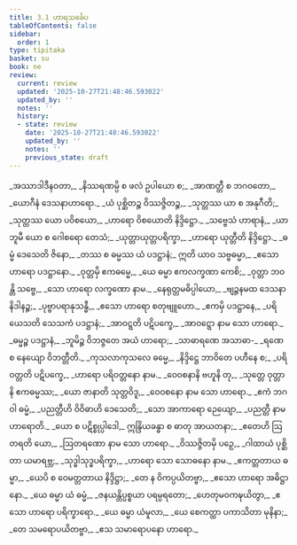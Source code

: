 ```yaml
---
title: 3.1 ဟာရသင်္ခေပ
tableOfContents: false
sidebar:
  order: 1
type: tipitaka
basket: su
book: ne
review:
  current: review
  updated: '2025-10-27T21:48:46.593022'
  updated_by: ''
  notes: ''
  history:
  - state: review
    date: '2025-10-27T21:48:46.593022'
    updated_by: ''
    notes: ''
    previous_state: draft
---
```



<ReviewStatus review={frontmatter.review} showDetails={true} />

<HypothesisAnnotation frontmatter={frontmatter} />

<DynamicBreadcrumb />

<Paragraph number="25" type="verses" book="ne">
_အဿာဒါဒီနဝတာ,_  
_နိဿရဏမ္ပိ စ ဖလံ ဥပါယော စ;_  
_အာဏတ္တီ စ ဘဂဝတော,_  
_ယောဂီနံ <Emphasis>ဒေသနာဟာရော</Emphasis>._  

</Paragraph>

<Paragraph number="26" type="verses" book="ne">
_ယံ ပုစ္ဆိတဉ္စ ဝိဿဇ္ဇိတဉ္စ,_  
_သုတ္တဿ ယာ စ အနုဂီတိ;_  
_သုတ္တဿ ယော ပဝိစယော,_  
_ဟာရော <Emphasis>ဝိစယော</Emphasis>တိ နိဒ္ဒိဋ္ဌော._  

</Paragraph>

<Paragraph number="27" type="verses" book="ne">
_သဗ္ဗေသံ ဟာရာနံ,_  
_ယာ ဘူမီ ယော စ ဂေါစရော တေသံ;_  
_ယုတ္တာယုတ္တပရိက္ခာ,_  
_ဟာရော <Emphasis>ယုတ္တီ</Emphasis>တိ နိဒ္ဒိဋ္ဌော._  

</Paragraph>

<Paragraph number="28" type="verses" book="ne">
_ဓမ္မံ ဒေသေတိ ဇိနော,_  
_တဿ စ ဓမ္မဿ ယံ ပဒဋ္ဌာနံ;_  
ဣတိ ယာဝ သဗ္ဗဓမ္မာ,_  
_ဧသော ဟာရော <Emphasis>ပဒဋ္ဌာနော</Emphasis>._  

</Paragraph>

<Paragraph number="29" type="verses" book="ne">
_ဝုတ္တမှိ ဧကဓမ္မေ,_  
_ယေ ဓမ္မာ ဧကလက္ခဏာ ကေစိ;_  
_ဝုတ္တာ ဘဝန္တိ သဗ္ဗေ,_  
_သော ဟာရော <Emphasis>လက္ခဏော</Emphasis> နာမ._  

</Paragraph>

<Paragraph number="30" type="verses" book="ne">
_နေရုတ္တမဓိပ္ပါယော,_  
_ဗျဉ္ဇနမထ ဒေသနာနိဒါနဉ္စ;_  
_ပုဗ္ဗာပရာနုသန္ဓီ,_  
_ဧသော ဟာရော <Emphasis>စတုဗျူဟော</Emphasis>._  

</Paragraph>

<Paragraph number="31" type="verses" book="ne">
_ဧကမှိ ပဒဋ္ဌာနေ,_  
_ပရိယေသတိ သေသကံ ပဒဋ္ဌာနံ;_  
_အာဝဋ္ဋတိ ပဋိပက္ခေ,_  
_<Emphasis>အာဝဋ္ဋော</Emphasis> နာမ သော ဟာရော._  

</Paragraph>

<Paragraph number="32" type="verses" book="ne">
_ဓမ္မဉ္စ ပဒဋ္ဌာနံ,_  
_ဘူမိဉ္စ ဝိဘဇ္ဇတေ အယံ ဟာရော;_  
_သာဓာရဏေ အသာဓာ-_  
_ရဏေ စ နေယျော <Emphasis>ဝိဘတ္တီ</Emphasis>တိ._  

</Paragraph>

<Paragraph number="33" type="verses" book="ne">
_ကုသလာကုသလေ ဓမ္မေ,_  
_နိဒ္ဒိဋ္ဌေ ဘာဝိတေ ပဟီနေ စ;_  
_ပရိဝတ္တတိ ပဋိပက္ခေ,_  
_ဟာရော <Emphasis>ပရိဝတ္တနော</Emphasis> နာမ._  

</Paragraph>

<Paragraph number="34" type="verses" book="ne">
_ဝေဝစနာနိ ဗဟူနိ တု,_  
_သုတ္တေ ဝုတ္တာနိ ဧကဓမ္မဿ;_  
_ယော ဇာနာတိ သုတ္တဝိဒူ,_  
_<Emphasis>ဝေဝစနော</Emphasis> နာမ သော ဟာရော._  

</Paragraph>

<Paragraph number="35" type="verses" book="ne">
_ဧကံ ဘဂဝါ ဓမ္မံ,_  
_ပညတ္တီဟိ ဝိဝိဓာဟိ ဒေသေတိ;_  
_သော အာကာရော ဉေယျော,_  
_<Emphasis>ပညတ္တီ</Emphasis> နာမ ဟာရောတိ._  

</Paragraph>

<Paragraph number="36" type="verses" book="ne">
_ယော စ ပဋိစ္စုပ္ပါဒေါ,_  
ဣန္ဒြိယခန္ဓာ စ ဓာတု အာယတနာ;_  
_ဧတေဟိ ဩတရတိ ယော,_  
_<Emphasis>ဩတရဏော</Emphasis> နာမ သော ဟာရော._  

</Paragraph>

<Paragraph number="37" type="verses" book="ne">
_ဝိဿဇ္ဇိတမှိ ပဉှေ,_  
_ဂါထာယံ ပုစ္ဆိတာ ယမာရဗ္ဘ;_  
_သုဒ္ဓါသုဒ္ဓပရိက္ခာ,_  
_ဟာရော သော <Emphasis>သောဓနော</Emphasis> နာမ._  

</Paragraph>

<Paragraph number="38" type="verses" book="ne">
_ဧကတ္တတာယ ဓမ္မာ,_  
_ယေပိ စ ဝေမတ္တတာယ နိဒ္ဒိဋ္ဌာ;_  
_တေ န ဝိကပ္ပယိတဗ္ဗာ,_  
_ဧသော ဟာရော <Emphasis>အဓိဋ္ဌာနော</Emphasis>._  

</Paragraph>

<Paragraph number="39" type="verses" book="ne">
_ယေ ဓမ္မာ ယံ ဓမ္မံ,_  
_ဇနယန္တိပ္ပစ္စယာ ပရမ္ပရတော;_  
_ဟေတုမဝကဍ္ဎယိတွာ,_  
_ဧသော ဟာရော <Emphasis>ပရိက္ခာရော</Emphasis>._  

</Paragraph>

<Paragraph number="40" type="verses" book="ne">
_ယေ ဓမ္မာ ယံမူလာ,_  
_ယေ စေကတ္ထာ ပကာသိတာ မုနိနာ;_  
_တေ သမရောပယိတဗ္ဗာ,_  
_ဧသ <Emphasis>သမာရောပနော</Emphasis> ဟာရော._
</Paragraph>